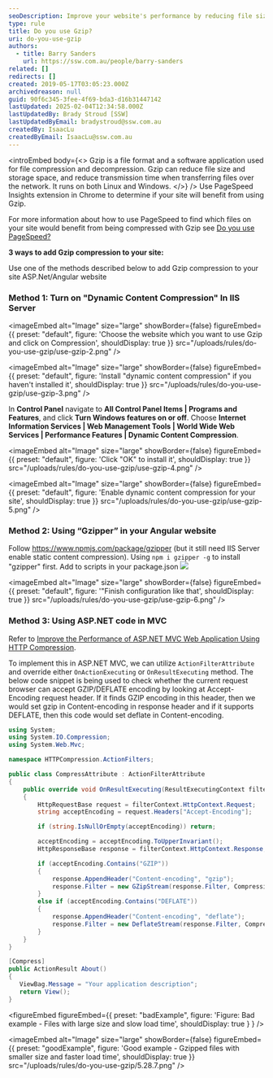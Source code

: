 ```yaml
---
seoDescription: Improve your website's performance by reducing file sizes and speeding up load times with Gzip compression.
type: rule
title: Do you use Gzip?
uri: do-you-use-gzip
authors:
  - title: Barry Sanders
    url: https://ssw.com.au/people/barry-sanders
related: []
redirects: []
created: 2019-05-17T03:05:23.000Z
archivedreason: null
guid: 90f6c345-3fee-4f69-bda3-d16b31447142
lastUpdated: 2025-02-04T12:34:58.000Z
lastUpdatedBy: Brady Stroud [SSW]
lastUpdatedByEmail: bradystroud@ssw.com.au
createdBy: IsaacLu
createdByEmail: IsaacLu@ssw.com.au
---
```

<introEmbed
  body={<>
Gzip is a file format and a software application used for file compression and decompression.
Gzip can reduce file size and storage space, and reduce transmission time when transferring files over the network. It runs on both Linux and Windows.
  </>}
/>
Use PageSpeed Insights extension in Chrome to determine if your site will benefit from using Gzip.

For more information about how to use PageSpeed to find which files on your site would benefit from being compressed with Gzip see [Do you use PageSpeed?](/do-you-use-pagespeed)

**3 ways to add Gzip compression to your site:**

Use one of the methods described below to add Gzip compression to your site ASP.Net/Angular website

### Method 1: Turn on "Dynamic Content Compression" In IIS Server


<imageEmbed
  alt="Image"
  size="large"
  showBorder={false}
  figureEmbed={{
    preset: "default",
    figure: 'Choose the website which you want to use Gzip and click on Compression',
    shouldDisplay: true
  }}
  src="/uploads/rules/do-you-use-gzip/use-gzip-2.png"
/>


<imageEmbed
  alt="Image"
  size="large"
  showBorder={false}
  figureEmbed={{
    preset: "default",
    figure: 'Install "dynamic content compression" if you haven\'t installed it',
    shouldDisplay: true
  }}
  src="/uploads/rules/do-you-use-gzip/use-gzip-3.png"
/>

In **Control Panel** navigate to **All Control Panel Items | Programs and Features**, and click **Turn Windows features on or off**.
Choose **Internet Information Services | Web Management Tools | World Wide Web Services | Performance Features | Dynamic Content Compression**.


<imageEmbed
  alt="Image"
  size="large"
  showBorder={false}
  figureEmbed={{
    preset: "default",
    figure: 'Click "OK" to install it',
    shouldDisplay: true
  }}
  src="/uploads/rules/do-you-use-gzip/use-gzip-4.png"
/>


<imageEmbed
  alt="Image"
  size="large"
  showBorder={false}
  figureEmbed={{
    preset: "default",
    figure: 'Enable dynamic content compression for your site',
    shouldDisplay: true
  }}
  src="/uploads/rules/do-you-use-gzip/use-gzip-5.png"
/>

### Method 2:  Using “Gzipper” in your Angular website

Follow <https://www.npmjs.com/package/gzipper> (but it still need IIS Server enable static content compression). Using `npm i gzipper -g` to install "gzipper" first. Add to scripts in your package.json
![](/uploads/rules/do-you-use-gzip/use-gzip-7.png)

<imageEmbed
  alt="Image"
  size="large"
  showBorder={false}
  figureEmbed={{
    preset: "default",
    figure: '"Finish configuration like that',
    shouldDisplay: true
  }}
  src="/uploads/rules/do-you-use-gzip/use-gzip-6.png"
/>

### Method 3: Using ASP.NET code in MVC

Refer to [Improve the Performance of ASP.NET MVC Web Application Using HTTP Compression](https://www.codeproject.com/Tips/1080065/Improve-the-Performance-of-ASP-NET-MVC-Web-Applica).

To implement this in ASP.NET MVC, we can utilize `ActionFilterAttribute` and override either `OnActionExecuting` or `OnResultExecuting` method. The below code snippet is being used to check whether the current request browser can accept GZIP/DEFLATE encoding by looking at Accept-Encoding request header. If it finds GZIP encoding in this header, then we would set gzip in Content-encoding in response header and if it supports DEFLATE, then this code would set deflate in Content-encoding.

```csharp
using System;
using System.IO.Compression;
using System.Web.Mvc;

namespace HTTPCompression.ActionFilters;

public class CompressAttribute : ActionFilterAttribute
{
    public override void OnResultExecuting(ResultExecutingContext filterContext)
    {
        HttpRequestBase request = filterContext.HttpContext.Request;
        string acceptEncoding = request.Headers["Accept-Encoding"];

        if (string.IsNullOrEmpty(acceptEncoding)) return;

        acceptEncoding = acceptEncoding.ToUpperInvariant();
        HttpResponseBase response = filterContext.HttpContext.Response;

        if (acceptEncoding.Contains("GZIP"))
        {
            response.AppendHeader("Content-encoding", "gzip");
            response.Filter = new GZipStream(response.Filter, CompressionMode.Compress);
        }
        else if (acceptEncoding.Contains("DEFLATE"))
        {
            response.AppendHeader("Content-encoding", "deflate");
            response.Filter = new DeflateStream(response.Filter, CompressionMode.Compress);
        }
    }
}

```

```csharp
[Compress]
public ActionResult About()
{
   ViewBag.Message = "Your application description";
   return View();
}
```

<figureEmbed figureEmbed={{
  preset: "badExample",
  figure: 'Figure: Bad example - Files with large size and slow load time',
  shouldDisplay: true
} } />


<imageEmbed
  alt="Image"
  size="large"
  showBorder={false}
  figureEmbed={{
    preset: "goodExample",
    figure: 'Good example - Gzipped files with smaller size and faster load time',
    shouldDisplay: true
  }}
  src="/uploads/rules/do-you-use-gzip/5.28.7.png"
/>
